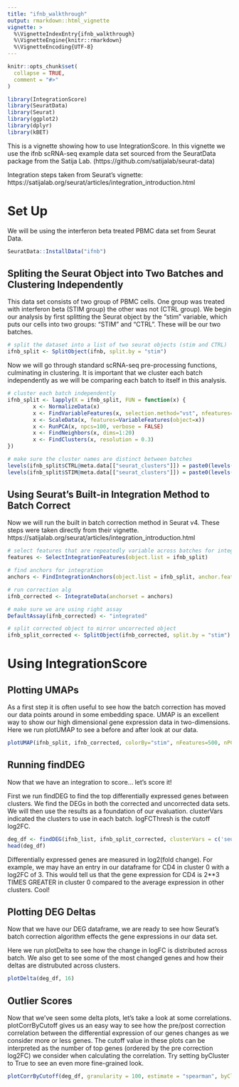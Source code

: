 ```yaml
---
title: "ifnb_walkthrough"
output: rmarkdown::html_vignette
vignette: >
  %\VignetteIndexEntry{ifnb_walkthrough}
  %\VignetteEngine{knitr::rmarkdown}
  %\VignetteEncoding{UTF-8}
---
```


```r
knitr::opts_chunk$set(
  collapse = TRUE,
  comment = "#>"
)
```

```r
library(IntegrationScore)
library(SeuratData)
library(Seurat)
library(ggplot2)
library(dplyr)
library(kBET)
```

This is a vignette showing how to use IntegrationScore. In this vignette we 
use the ifnb scRNA-seq example data set sourced from the SeuratData package from 
the Satija Lab. (https://github.com/satijalab/seurat-data)

Integration steps taken from Seurat's vignette: 
https://satijalab.org/seurat/articles/integration_introduction.html

# Set Up

We will be using the interferon beta treated PBMC data set from Seurat Data. 


```r
SeuratData::InstallData("ifnb")
```

## Spliting the Seurat Object into Two Batches and Clustering Independently

This data set consists of two group of PBMC cells. One group was treated with 
interferon beta (STIM group) the other was not (CTRL group). We begin our 
analysis by first splitting the Seurat object by the "stim" variable, which 
puts our cells into two groups: "STIM" and "CTRL". These will be our two batches. 

```r
# split the dataset into a list of two seurat objects (stim and CTRL)
ifnb_split <- SplitObject(ifnb, split.by = "stim")
```

Now we will go through standard scRNA-seq pre-processing functions, culminating 
in clustering. It is important that we cluster each batch independently as we 
will be comparing each batch to itself in this analysis. 

```r
# cluster each batch independently 
ifnb_split <- lapply(X = ifnb_split, FUN = function(x) {
        x <- NormalizeData(x)
        x <- FindVariableFeatures(x, selection.method="vst", nfeatures=3000)
        x <- ScaleData(x, features=VariableFeatures(object=x))
        x <- RunPCA(x, npcs=100, verbose = FALSE)
        x <- FindNeighbors(x, dims=1:20)
        x <- FindClusters(x, resolution = 0.3)
})

# make sure the cluster names are distinct between batches
levels(ifnb_split$CTRL@meta.data[["seurat_clusters"]]) = paste0(levels(ifnb_split$CTRL@meta.data[["seurat_clusters"]]), "_CTRL")
levels(ifnb_split$STIM@meta.data[["seurat_clusters"]]) = paste0(levels(ifnb_split$STIM@meta.data[["seurat_clusters"]]), "_STIM")
```

## Using Seurat's Built-in Integration Method to Batch Correct

Now we will run the built in batch correction method in Seurat v4. These steps 
were taken directly from their vignette. 
https://satijalab.org/seurat/articles/integration_introduction.html
```r
# select features that are repeatedly variable across batches for integration
features <- SelectIntegrationFeatures(object.list = ifnb_split)

# find anchors for integration
anchors <- FindIntegrationAnchors(object.list = ifnb_split, anchor.features = features)

# run correction alg
ifnb_corrected <- IntegrateData(anchorset = anchors)

# make sure we are using right assay
DefaultAssay(ifnb_corrected) <- "integrated"

# split corrected object to mirror uncorrected object
ifnb_split_corrected <- SplitObject(ifnb_corrected, split.by = "stim")
```

# Using IntegrationScore

## Plotting UMAPs

As a first step it is often useful to see how the batch correction has moved our 
data points around in some embedding space. UMAP is an excellent way to show our 
high dimensional gene expression data in two-dimensions. Here we run plotUMAP
to see a before and after look at our data.

```r
plotUMAP(ifnb_split, ifnb_corrected, colorBy="stim", nFeatures=500, nPC=10)
```

## Running findDEG

Now that we have an integration to score... let's score it!

First we run findDEG to find the top differentially expressed genes between 
clusters. We find the DEGs in both the corrected and uncorrected data sets. We 
will then use the results as a foundation of our evaluation. clusterVars 
indicated the clusters to use in each batch. logFCThresh is the cutoff log2FC.

```r
deg_df <- findDEG(ifnb_list, ifnb_split_corrected, clusterVars = c('seurat_clusters','seurat_clusters'), logFCThresh=1.5)
head(deg_df)
```
Differentially expressed genes are measured in log2(fold change). For example, 
we may have an entry in our dataframe for CD4 in cluster 0 with a log2FC of 3. 
This would tell us that the gene expression for CD4 is 2**3 TIMES GREATER in 
cluster 0 compared to the average expression in other clusters. Cool! 

## Plotting DEG Deltas 

Now that we have our DEG dataframe, we are ready to see how Seurat's batch 
correction algorithm effects the gene expressions in our data set.

Here we run plotDelta to see how the change in logFC is distributed across 
batch. We also get to see some of the most changed genes and how their deltas 
are distrubuted across clusters.

```r
plotDelta(deg_df, 16) 
```

## Outlier Scores

Now that we've seen some delta plots, let's take a look at some correlations. 
plotCorrByCutoff gives us an easy way to see how the pre/post correction 
correlation between the differential expression of our genes changes as we 
consider more or less genes. The cutoff value in these plots can be interpreted 
as the number of top genes (ordered by the pre correction log2FC) we consider 
when calculating the correlation. Try setting byCluster to True to see an even 
more fine-grained look.

```r
plotCorrByCutoff(deg_df, granularity = 100, estimate = "spearman", byCluster = F)
```




